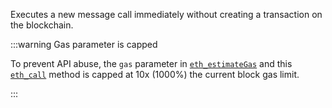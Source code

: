 Executes a new message call immediately without creating a transaction on the blockchain.

:::warning Gas parameter is capped

To prevent API abuse, the `gas` parameter in [`eth_estimateGas`](../ethereum/json-rpc-methods/eth_estimategas.mdx) and
this [`eth_call`](../ethereum/json-rpc-methods/eth_call.mdx) method is capped at 10x (1000%) the current block gas limit.

:::

